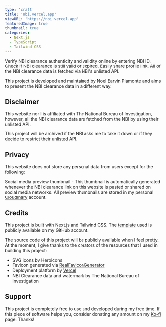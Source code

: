 ```yaml
---
type: 'craft'
title: 'nbi.vercel.app'
viewURL: 'https://nbi.vercel.app'
featuredImage: true
thumbnail: true
categories:
  - Next.js
  - TypeScript
  - Tailwind CSS
---
```


Verify NBI clearance authenticity and validity online by entering NBI ID. Check if NBI clearance is still valid or expired. Easily share profile link. All of the NBI clearance data is fetched via NBI's unlisted API.

This project is developed and maintained by Noel Earvin Piamonte and aims to present the NBI clearance data in a different way.

## Disclaimer

This website nor I is affiliated with The National Bureau of Investigation, however, all the NBI clearance data are fetched from the NBI by using their unlisted API.

This project will be archived if the NBI asks me to take it down or if they decide to restrict their unlisted API.

## Privacy

This website does not store any personal data from users except for the following:

Social media preview thumbnail - This thumbnail is automatically generated whenever the NBI clearance link on this website is pasted or shared on social media networks. All preview thumbnails are stored in my personal [Cloudinary](https://cloudinary.com/) account.

## Credits

This project is built with Next.js and Tailwind CSS. The [template](https://github.com/earvinpiamonte/nextjs-tailwindcss-template) used is publicly available on my GitHub account.

The source code of this project will be publicly available when I feel pretty. At the moment, I give thanks to the creators of the resources that I used in building this project:

- SVG icons by [Heroicons](https://heroicons.dev/)
- Favicon generated via [RealFaviconGenerator](https://realfavicongenerator.net/)
- Deployment platform by [Vercel](https://vercel.com/)
- NBI Clearance data and watermark by The National Bureau of Investigation

## Support

This project is completely free to use and developed during my free time. If this piece of software helps you, consider donating any amount on my [Ko-fi](https://ko-fi.com/earvinpiamonte) page. Thanks!
